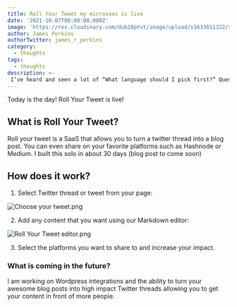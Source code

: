 ```yaml
---
title: Roll Your Tweet my microsaas is live
date: '2021-10-07T00:00:00.000Z'
image: 'https://res.cloudinary.com/dub20ptvt/image/upload/v1633651322/roll_your_tweet_share_junohk.png.webp'
author: James Perkins
authorTwitter: james_r_perkins
category:
  - thoughts
tags:
  - thoughts
description: >-
 I’ve heard and seen a lot of “What language should I pick first?” Questions in my time as a developer. It’s an interesting question that I seem to have the opposite response to most.
---
```



Today is the day! Roll Your Tweet is live!

## What is Roll Your Tweet?

Roll your tweet is a SaaS that allows you to turn a twitter thread into a blog post. You can even share on your favorite platforms such as Hashnode or Medium. I built this solo in about 30 days (blog post to come soon)

## How does it work?

1. Select Twitter thread or tweet from your page:

![Choose your tweet.png](https://cdn.hashnode.com/res/hashnode/image/upload/v1633651652741/A7QN9Fowp.png)

2. Add any content that you want using our Markdown editor:

![Roll Your Tweet editor.png](https://cdn.hashnode.com/res/hashnode/image/upload/v1633651689815/WlzAFrupM.png)

3. Select the platforms you want to share to and increase your impact.

### What is coming in the future?

I am working on Wordpress integrations and the ability to turn your awesome blog posts into high impact Twitter threads allowing you to get your content in front of more people.